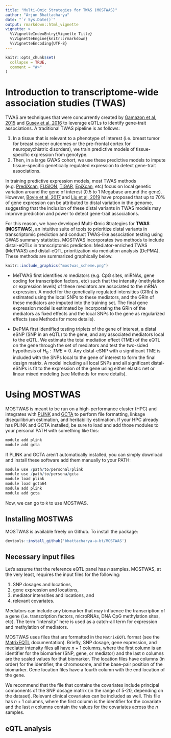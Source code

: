 ```yaml
---
title: "Multi-Omic Strategies for TWAS (MOSTWAS)"
author: "Arjun Bhattacharya"
date: "`r Sys.Date()`"
output: rmarkdown::html_vignette
vignette: >
  %\VignetteIndexEntry{Vignette Title}
  %\VignetteEngine{knitr::rmarkdown}
  %\VignetteEncoding{UTF-8}
---
```


```r
knitr::opts_chunk$set(
  collapse = TRUE,
  comment = "#>"
)
```

# Introduction to transcriptome-wide association studies (TWAS)

TWAS are techniques that were concurrently
created by [Gamazon et al, 2015](https://www.ncbi.nlm.nih.gov/pubmed/26258848)
and [Gusev et al, 2016](https://www.ncbi.nlm.nih.gov/pubmed/26854917)
to leverage eQTLs to identify gene-trait associations.
A traditional TWAS pipeline is as follows:

1. In a tissue that is relevant to a phenotype of interest (i.e. breast tumor
for breast cancer outcomes or the pre-frontal cortex for neuropsychiatric disorders),
we train predictive models of tissue-specific expression from genotype.
2. Then, in a large GWAS cohort, we use these predictive models
to impute tissue-specific genetically regulated expression to detect
gene-trait associations.

In training predictive expression models, most TWAS methods (e.g. [PrediXcan](https://www.ncbi.nlm.nih.gov/pubmed/26258848), 
[FUSION](https://www.ncbi.nlm.nih.gov/pubmed/26854917), 
[TIGAR](https://www.ncbi.nlm.nih.gov/pubmed/31230719), 
[EpiXcan](https://www.nature.com/articles/s41467-019-11874-7), etc)
focus on local genetic variation around the gene of interest (0.5 to 1 Megabase
around the gene). However, [Boyle et al, 2017](https://www.ncbi.nlm.nih.gov/pubmed/28622505) and 
[Liu et al, 2019](https://www.ncbi.nlm.nih.gov/pubmed/31051098) have proposed 
that up to 70% of gene expression can be attributed
to distal variation in the genome, suggesting
that the inclusion of these distal variants
in TWAS models may improve prediction and power to detect
gene-trait associations.

For this reason, we have developed **M**ulti-**O**mic
**S**trategies for **TWAS** (**MOSTWAS**),
an intuitive suite of tools to prioritize distal
variants in transcriptomic prediction and conduct
TWAS-like association testing using GWAS summary statistics.
MOSTWAS incorporates two
methods to include distal-eQTLs
in transcriptomic prediction: Mediator-enriched
TWAS (MeTWAS) and distal-eQTL prioritization
via mediation analysis (DePMA). These
methods are summarized graphically
below.

```r
knitr::include_graphics("mostwas_scheme.png")
```

* MeTWAS first
identifies $m$ mediators
(e.g. CpG sites,
miRNAs, gene coding
for transcription
factors, etc) such
that the intensity (methylation
or expression levels) 
of these mediators are associated
to the mRNA expression. A model
for the
genetically regulated intensities
(GRIn)
is estimated using
the local SNPs
to these mediators, and
the GRIn of these mediators
are imputed into the training
set. The final gene expression model
is estimated by incorporating
the GRIn of the mediators
as fixed effects and 
the local SNPs 
to the gene as regularized
effects (see Methods
for more details).

* DePMA
first identified
testing triplets
of the gene of
interest, a distal
eSNP (SNP
in an eQTL) to the gene,
and any associated mediators local
to the eQTL. We estimate
the total mediation effect (TME) 
of the eQTL on the gene
through the set of mediators
and test the two-sided
hypothesis of $H_0: TME = 0$.
Any distal-eSNP with a significant
TME is included with the SNPs
local to the gene of interest
to form the final design matrix.
A model including all
local SNPs and all significant
distal-eSNPs is fit to
the expression of the gene
using either elastic net
or linear mixed modeling (see Methods
for more details).

# Using MOSTWAS

MOSTWAS is meant to be run on a high-performance cluster (HPC)
and integrates with [PLINK](http://zzz.bwh.harvard.edu/plink/) 
and [GCTA](https://cnsgenomics.com/software/gcta/) to
perform file formatting, linkage disequilibrium estimation,
and heritability estimation. If your HPC already has
PLINK and GCTA installed, be sure to load and add those
modules to your personal PATH with something like this:

```r
module add plink
module add gcta
```

If PLINK and GCTA aren't automatically installed,
you can simply download and install these software
add them manually to your PATH:

```r
module use /path/to/personal/plink
module use /path/to/persona/gcta
module load plink
module load gcta64
module add plink
module add gcta
```

Now, we can go to `R` to use MOSTWAS.

## Installing MOSTWAS

MOSTWAS is available freely on Github.
To install the package:

```r
devtools::install_github('bhattacharya-a-bt/MOSTWAS')
```

## Necessary input files

Let's assume that the reference eQTL panel has $n$ samples.
MOSTWAS, at the very least, requires the input
files for the following:

1. SNP dosages and locations,
2. gene expression and locations,
3. mediator intensities and locations, and
4. relevant covariates.

Mediators can include any biomarker that may
influence the transcription of a gene (i.e.
transcription factors, microRNAs, DNA CpG methylation sites,
etc). The term "intensity" here is used as a catch-all term
for expression and methylation of mediators.

MOSTWAS uses files that are formatted
in the `MatrixEQTL` format (see the
[MatrixEQTL](http://www.bios.unc.edu/research/genomic_software/Matrix_eQTL/) 
documentation). Briefly, SNP dosage, gene expression,
and mediator intensity files all have $n+1$ columns, where
the first column is an identifier for the biomarker (SNP, gene, or mediator)
and the last $n$ columns are the scaled values for that biomarker.
The location files have columns (in order) for the identifier,
the chromosome, and the base-pair position of the biomarker.
Gene location files have a fourth column with the end location of the gene.

We recommend that the file that contains the covariates include principal
components of the SNP dosage matrix (in the range of 5-20, depending
on the dataset). Relevant clinical covariates can be included as well.
This file has $n+1$ columns, where the first column is the identifier
for the covariate and the last $n$ columns contain
the values for the covariates across the $n$ samples.

## eQTL analysis


